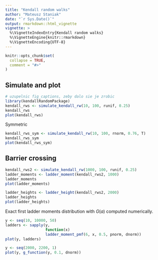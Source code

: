 ```yaml
---
title: "Kendall random walks"
author: "Mateusz Staniak"
date: "`r Sys.Date()`"
output: rmarkdown::html_vignette
vignette: >
  %\VignetteIndexEntry{Kendall random walks}
  %\VignetteEngine{knitr::rmarkdown}
  %\VignetteEncoding{UTF-8}
---
```


```r
knitr::opts_chunk$set(
  collapse = TRUE,
  comment = "#>"
)
```


## Simulate and plot

```r
# uzupelnic fig_captions, zeby dalo sie je zrobic
library(kendallRandomPackage)
kendall_rws <- simulate_kendall_rw(10, 100, runif, 0.25)
kendall_rws
plot(kendall_rws)
```

Symmetric 

```r
kendall_rws_sym <- simulate_kendall_rw(10, 100, rnorm, 0.76, T)
kendall_rws_sym
plot(kendall_rws_sym)
```

## Barrier crossing

```r
kendall_rws2 <- simulate_kendall_rw(1000, 100, runif, 0.25)
ladder_moments <- ladder_moment(kendall_rws2, 1000)
ladder_moments
plot(ladder_moments)

ladder_heights <- ladder_height(kendall_rws2, 2000)
ladder_heights
plot(ladder_heights)
```

Exact first ladder moments distribution with $G(a)$ computed numerically. 

```r
y <- seq(10, 10000, 50)
ladders <- sapply(y, 
                  function(x) 
                  ladder_moment_pmf(6, x, 0.5, pnorm, dnorm))
plot(y, ladders)

y <- seq(2000, 2200, 1)
plot(y, g_function(y, 0.1, dnorm))

```


